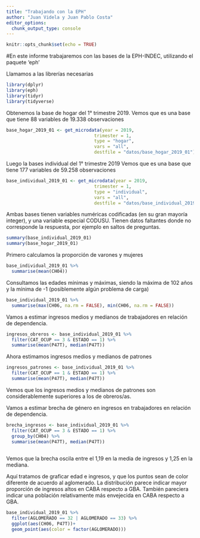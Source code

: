 ```yaml
---
title: "Trabajando con la EPH"
author: "Juan Videla y Juan Pablo Costa"
editor_options: 
  chunk_output_type: console
---
```


```r
knitr::opts_chunk$set(echo = TRUE)
```

#En este informe trabajaremos con las bases de la EPH-INDEC, utilizando el paquete 'eph'

Llamamos a las librerías necesarias
```r
library(dplyr)
library(eph)
library(tidyr)
library(tidyverse)

```

Obtenemos la base de hogar del 1° trimestre 2019.
Vemos que es una base que tiene 88 variables de 19.338 observaciones


```r
base_hogar_2019_01 <- get_microdata(year = 2019,
                                 trimester = 1,
                                 type = "hogar",
                                 vars = "all",
                                 destfile = "datos/base_hogar_2019_01")

```

Luego la bases individual del 1° trimestre 2019
Vemos que es una base que tiene 177 variables de 59.258 observaciones

```r
base_individual_2019_01 <- get_microdata(year = 2019,
                                 trimester = 1,
                                 type = "individual",
                                 vars = "all",
                                 destfile = "datos/base_individual_2019_02")

```

Ambas bases tienen variables numéricas codificadas (en su gran mayoría integer), y una variable especial CODUSU.
Tienen datos faltantes donde no corresponde la respuesta, por ejemplo en saltos de preguntas.
```r
summary(base_individual_2019_01)
summary(base_hogar_2019_01)
```


Primero calculamos la proporción de varones y mujeres
```r
base_individual_2019_01 %>% 
  summarise(mean(CH04))
```


Consultamos las edades mínimas y máximas, siendo la máxima de 102 años y la mínima de -1 (posiblemente algún problema de carga)
```r
base_individual_2019_01 %>% 
  summarise(max(CH06, na.rm = FALSE), min(CH06, na.rm = FALSE))
```


Vamos a estimar ingresos medios y medianos de trabajadores en relación de dependencia.

```r
ingresos_obreros <- base_individual_2019_01 %>% 
  filter(CAT_OCUP == 3 & ESTADO == 1) %>% 
  summarise(mean(P47T), median(P47T))
```

Ahora estimamos ingresos medios y medianos de patrones
```r
ingresos_patrones <- base_individual_2019_01 %>% 
  filter(CAT_OCUP == 1 & ESTADO == 1) %>% 
  summarise(mean(P47T), median(P47T))
```

Vemos que los ingresos medios y medianos de patrones son considerablemente superiores a los de obreros/as.

Vamos a estimar brecha de género en ingresos en trabajadores en relación de dependencia.
```r
brecha_ingresos <- base_individual_2019_01 %>%
  filter(CAT_OCUP == 3 & ESTADO == 1) %>% 
  group_by(CH04) %>%
  summarise(mean(P47T), median(P47T))
  
```
Vemos que la brecha oscila entre el 1,19 en la media de ingresos y 1,25 en la mediana.


Aquí tratamos de graficar edad e ingresos, y que los puntos sean de color diferente de acuerdo al aglomerado. La distribución parece indicar mayor proporción de ingresos altos en CABA respecto a GBA. También pareciera indicar una población relativamente más envejecida en CABA respecto a GBA.
```r
base_individual_2019_01 %>% 
  filter(AGLOMERADO == 32 | AGLOMERADO == 33) %>% 
  ggplot(aes(CH06, P47T))+
  geom_point(aes(color = factor(AGLOMERADO)))

```
